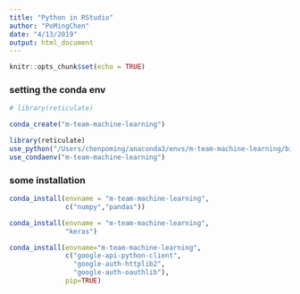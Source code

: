 ```yaml
---
title: "Python in RStudio"
author: "PoMingChen"
date: "4/13/2019"
output: html_document
---
```


```r
knitr::opts_chunk$set(echo = TRUE)
```

### setting the conda env
```r
# library(reticulate)
```


```r
conda_create("m-team-machine-learning")
```

```r
library(reticulate)
use_python("/Users/chenpoming/anaconda3/envs/m-team-machine-learning/bin/python", required = T)
use_condaenv("m-team-machine-learning")
```

### some installation

```r
conda_install(envname = "m-team-machine-learning",
              c("numpy","pandas"))
```

```r
conda_install(envname = "m-team-machine-learning",
              "keras")
```

```r
conda_install(envname="m-team-machine-learning",
              c("google-api-python-client",
                "google-auth-httplib2",
                "google-auth-oauthlib"),
              pip=TRUE)
```

